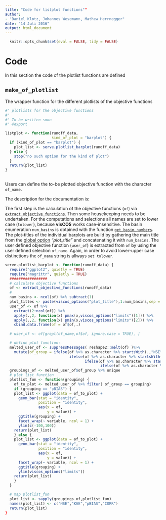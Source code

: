 ```yaml
---
title: "Code for listplot functions""
author: 
- "Daniel Klotz, Johannes Wesemann, Mathew Herrnegger"
date: "14 Juli 2016"
output: html_document
---
```


```r
  knitr::opts_chunk$set(eval = FALSE, tidy = FALSE)
```

# Code 
In this section the code of the plotlist functions are defined

## `make_of_plotlist`
The wrapper function for the different plotlists of the objective functions

```r
#' plotlists for the objective functions 
#'
#' To be written soon
#' @export
```

```r
listplot <- function(runoff_data,
                     kind_of_plot = "barplot") {
  if (kind_of_plot == "barplot") {
    plot_list <- serve.plotlist_barplot(runoff_data)
  } else {
    stop("no such option for the kind of plot")
  }
  return(plot_list)
}
  

```


Users can define the to-be plotted objective function with the character 
`of_name`. 

The description for the documentation is: 


The first step is the calculation of the objective functions (`of`) via 
[`extract_objective_functions`](LP-computing_of.html).
Then some housekeeping needs to be undertaken. For the computations and 
selections all names are set to lower case (`tolower`), because **visCOS** works
case-insensitive. The basin enumeration `num_basins` is obtained with
the function [`get_basin_numbers`](LP-helpers.html). The plot-titles 
of the individual barplots are build by gathering the main title from the 
[global option](LP-viscos_options.html) *"plot_title"* and concatenating it with 
`num_basins`. The user defined objective function (`user_of`) is extracted from 
`of` by using the user defined selection `of_name`. Again, in order to avoid 
lower-upper case distinctions the `of_name` string is allways `set tolower`. 

```r
serve.plotlist_barplot <- function(runoff_data) {
  require("ggplot2", quietly = TRUE)
  require("magrittr", quietly = TRUE)
  #################
  # calculate objective functions
  of <- extract_objective_functions(runoff_data)
  # 
  num_basins <- ncol(of) %>% subtract(1)
  plot_titles <- paste(viscos_options("plot_title"),1:num_basins,sep = "")
  user_of <- of %>% 
    extract(2:ncol(of)) %>% 
    apply(.,2, function(x) pmax(x,viscos_options("limits")[1])) %>% 
    apply(.,2, function(x) pmin(x,viscos_options("limits")[2])) %>%
    cbind.data.frame(of = of$of,.)
  
  # user_of <- of[grepl(of_name,of$of, ignore.case = TRUE), ]
```

```r
  # define plot function: 
  melted_user_of <- suppressMessages( reshape2::melt(of) )%>% 
    mutate(of_group = ifelse(of %>% as.character %>% startsWith(.,"NSE"),"NSE",
                             ifelse(of %>% as.character %>% startsWith(.,"KGE"),"KGE",
                                    ifelse(of %>% as.character %>% startsWith(.,"CORR"),"CORR",
                                           ifelse(of %>% as.character %>% startsWith(.,"pBIAS"),"pBIAS",NA))))) 
  groupings_of <- melted_user_of$of_group %>% unique
  # plot list function
  plotlist_fun <- function(grouping) {
    of_to_plot <- melted_user_of %>% filter( of_group == grouping)
    if (grouping == "pBIAS") {
    plot_list <- ggplot(data = of_to_plot) +
      geom_bar(stat = "identity",
               position = "identity",
               aes(x = of,
                   y = value)) +
      ggtitle(grouping) +
      facet_wrap(~ variable, ncol = 1) + 
      ylim(c(-100,100))
    return(plot_list)
    } else {
    plot_list <- ggplot(data = of_to_plot) +
      geom_bar(stat = "identity",
               position = "identity",
               aes(x = of,
                   y = value)) +
      facet_wrap(~ variable, ncol = 1) + 
      ggtitle(grouping) +
      ylim(viscos_options("limits"))
    return(plot_list)
    }
  }

  # map plotlist_fun
  plot_list <- sapply(groupings_of,plotlist_fun)
  names(plot_list) <- c("NSE","KGE","pBIAS","CORR")
  return(plot_list)
}
```

